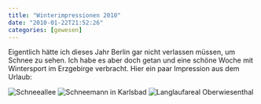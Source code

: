 ```yaml
---
title: "Winterimpressionen 2010"
date: "2010-01-22T21:52:26"
categories: [gewesen]
---
```


Eigentlich hätte ich dieses Jahr Berlin gar nicht verlassen müssen, um Schnee zu sehen. Ich habe es aber doch getan und eine schöne Woche mit Wintersport im Erzgebirge verbracht. Hier ein paar Impression aus dem Urlaub:

![Schneeallee](/blog/wp-content/uploads/2010/01/schneeallee.jpg)
![Schneemann in Karlsbad](/blog/wp-content/uploads/2010/01/schneemann.jpg)
![Langlaufareal Oberwiesenthal](/blog/wp-content/uploads/2010/01/oberwiesenthal.jpg)


